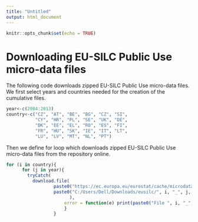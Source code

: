 ---
title: "Untitled"
output: html_document
---

```{r setup, include=FALSE}
knitr::opts_chunk$set(echo = TRUE)
```

# Downloading EU-SILC Public Use micro-data files

The following code downloads zipped EU-SILC Public Use micro-data files. We first select years
and countries needed for the creation of the cumulative files.

```{r echo=TRUE, warning=FALSE, message=FALSE}
year<-c(2004:2013)
country<-c("CZ", "AT", "BE", "BG", "CZ", "SI",
           "CY", "HR", "PL", "SE", "UK", "DE", 
           "DK", "EE", "EL", "RO", "ES", "FI", 
           "FR", "HU", "SK", "IE", "IT", "LT", 
           "LU", "LV", "MT", "NL", "PT")
```

Then we define for loop which downloads zipped EU-SILC Public Use micro-data files from the repository online.

```{r echo=TRUE, warning=FALSE, message=FALSE}
for (i in country){
      for (j in year){
        tryCatch(      
          download.file(
                  paste0("https://ec.europa.eu/eurostat/cache/microdata/eusilc/", i, "_", j, "_EUSILC.zip"),
                  paste0("C:/Users/Dell/Downloads/eusilc/", i, "_", j, "_EUSILC.zip")
                        ),
                      error = function(e) print(paste0("File ", i, "_", j, "_EUSILC.zip does not exist")))
                      }
                  }

```
